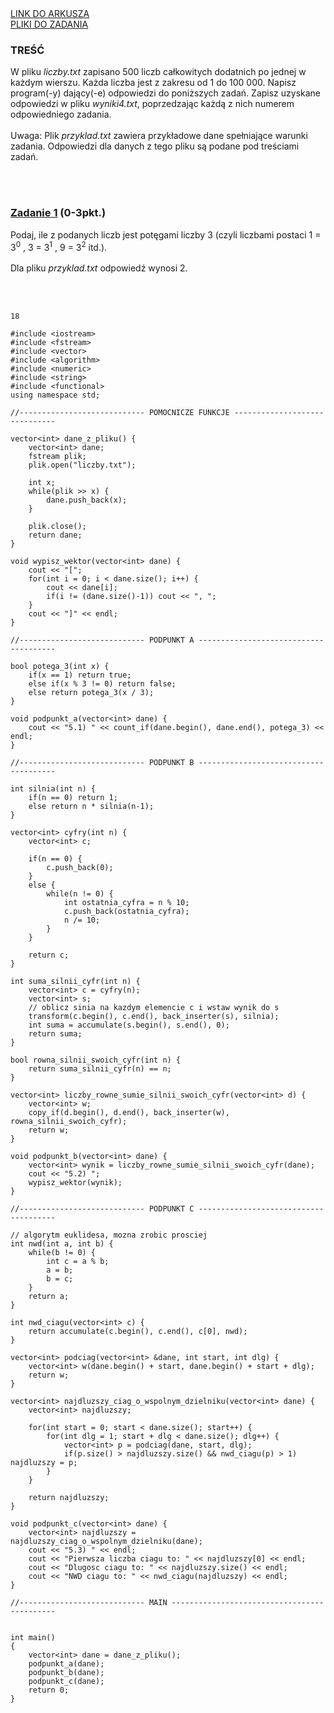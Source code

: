 
<div className="box_link"><a className="link  link_materials" target="_blank" href="https://cke.gov.pl/images/_EGZAMIN_MATURALNY_OD_2015/Arkusze_egzaminacyjne/2019/formula_od_2015/informatyka/MIN-R2_1P-192.pdf">LINK DO ARKUSZA</a>
<br/>
<a className="link  link_materials" href="http://cke.gov.pl/images/_EGZAMIN_MATURALNY_OD_2015/Arkusze_egzaminacyjne/2019/formula_od_2015/informatyka/Dane_PR2.zip">PLIKI DO ZADANIA</a>
<br/>
</div>

### TREŚĆ
W pliku <i>liczby.txt</i> zapisano 500 liczb całkowitych dodatnich po jednej w każdym wierszu.
Każda liczba jest z zakresu od 1 do 100 000. Napisz program(-y) dający(-e) odpowiedzi do
poniższych zadań. Zapisz uzyskane odpowiedzi w pliku <i>wyniki4.txt</i>, poprzedzając każdą
z nich numerem odpowiedniego zadania.<br/><br/>
<span className="bold">Uwaga</span>: Plik <i>przyklad.txt</i> zawiera przykładowe dane spełniające warunki zadania.
Odpowiedzi dla danych z tego pliku są podane pod treściami zadań. 

<br/><br/>

### <u>Zadanie 1</u>   (0-3pkt.)
Podaj, ile z podanych liczb jest potęgami liczby 3 (czyli liczbami postaci 1 = 3<sup>0</sup>
, 3 = 3<sup>1</sup>
, 9 = 3<sup>2</sup>
itd.).<br/><br/>
Dla pliku <i>przyklad.txt</i> odpowiedź wynosi 2. 

<br/><br/>

<Dropdown title="ODPOWIEDŹ">

```text
18
```
</Dropdown>

<Dropdown title="PRZYKŁADOWE ROZWIĄZANIE - C++">

```
#include <iostream>
#include <fstream>
#include <vector>
#include <algorithm>
#include <numeric>
#include <string>
#include <functional>
using namespace std;

//---------------------------- POMOCNICZE FUNKCJE ------------------------------

vector<int> dane_z_pliku() {
	vector<int> dane;
	fstream plik;
	plik.open("liczby.txt");

	int x;
	while(plik >> x) {
		dane.push_back(x);
	}

	plik.close();
	return dane;
}

void wypisz_wektor(vector<int> dane) {
	cout << "[";
	for(int i = 0; i < dane.size(); i++) {
		cout << dane[i];
		if(i != (dane.size()-1)) cout << ", ";
	}
	cout << "]" << endl;
}

//---------------------------- PODPUNKT A --------------------------------------

bool potega_3(int x) {
	if(x == 1) return true;
	else if(x % 3 != 0) return false;
	else return potega_3(x / 3);
}

void podpunkt_a(vector<int> dane) {
	cout << "5.1) " << count_if(dane.begin(), dane.end(), potega_3) << endl;
}

//---------------------------- PODPUNKT B --------------------------------------

int silnia(int n) {
	if(n == 0) return 1;
	else return n * silnia(n-1);
}

vector<int> cyfry(int n) {
	vector<int> c;

	if(n == 0) {
		c.push_back(0);
	}
	else {
		while(n != 0) {
			int ostatnia_cyfra = n % 10;
			c.push_back(ostatnia_cyfra);
			n /= 10;
		}
	}

	return c;
}

int suma_silnii_cyfr(int n) {
	vector<int> c = cyfry(n);
	vector<int> s;
	// oblicz sinia na kazdym elemencie c i wstaw wynik do s
	transform(c.begin(), c.end(), back_inserter(s), silnia);
	int suma = accumulate(s.begin(), s.end(), 0);
	return suma;
}

bool rowna_silnii_swoich_cyfr(int n) {
	return suma_silnii_cyfr(n) == n;
}

vector<int> liczby_rowne_sumie_silnii_swoich_cyfr(vector<int> d) {
	vector<int> w;
	copy_if(d.begin(), d.end(), back_inserter(w), rowna_silnii_swoich_cyfr);
	return w;
}

void podpunkt_b(vector<int> dane) {
	vector<int> wynik = liczby_rowne_sumie_silnii_swoich_cyfr(dane);
	cout << "5.2) ";
	wypisz_wektor(wynik);
}

//---------------------------- PODPUNKT C --------------------------------------

// algorytm euklidesa, mozna zrobic prosciej
int nwd(int a, int b) {
	while(b != 0) {
		int c = a % b;
		a = b;
		b = c;
	}
	return a;
}

int nwd_ciagu(vector<int> c) {
	return accumulate(c.begin(), c.end(), c[0], nwd);
}

vector<int> podciag(vector<int> &dane, int start, int dlg) {
	vector<int> w(dane.begin() + start, dane.begin() + start + dlg);
	return w;
}

vector<int> najdluzszy_ciag_o_wspolnym_dzielniku(vector<int> dane) {
	vector<int> najdluzszy;

	for(int start = 0; start < dane.size(); start++) {
		for(int dlg = 1; start + dlg < dane.size(); dlg++) {
			vector<int> p = podciag(dane, start, dlg);
			if(p.size() > najdluzszy.size() && nwd_ciagu(p) > 1) najdluzszy = p;
		}
	}

	return najdluzszy;
}

void podpunkt_c(vector<int> dane) {
	vector<int> najdluzszy = najdluzszy_ciag_o_wspolnym_dzielniku(dane);
	cout << "5.3) " << endl;
	cout << "Pierwsza liczba ciagu to: " << najdluzszy[0] << endl;
	cout << "Dlugosc ciagu to: " << najdluzszy.size() << endl;
	cout << "NWD ciagu to: " << nwd_ciagu(najdluzszy) << endl;
}

//---------------------------- MAIN --------------------------------------------


int main()
{
	vector<int> dane = dane_z_pliku();
	podpunkt_a(dane);
	podpunkt_b(dane);
	podpunkt_c(dane);
	return 0;
}
```
</Dropdown>
